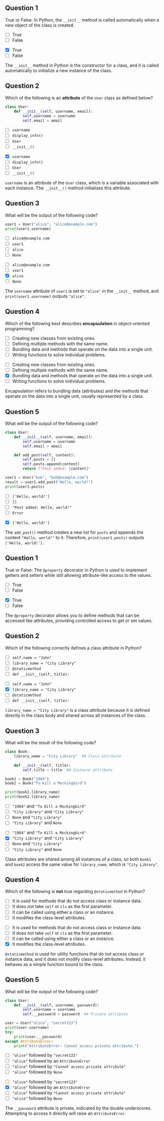 ## Question 1 {.question}

True or False: In Python, the `__init__` method is called automatically when a new object of the class is created.

::: {.r-stack}

::: {.absolute .left-0 .top-0 width=100%}
- [ ] True
- [ ] False
:::

::: {.fragment .fade-in .absolute .left-0 .top-0 width=100%}
- [x] True
- [ ] False

::: {.explanation}
The `__init__` method in Python is the constructor for a class, and it is called automatically to initialize a new instance of the class.
:::

:::

:::



## Question 2 {.question}

Which of the following is an **attribute** of the `User` class as defined below?

```python
class User:
    def __init__(self, username, email):
        self.username = username
        self.email = email
```

::: {.r-stack}

::: {.absolute .left-0 .top-0 width=100%}
- [ ] `username`
- [ ] `display_info()`
- [ ] `User`
- [ ] `__init__()`
:::

::: {.fragment .fade-in .absolute .left-0 .top-0 width=100%}
- [x] `username`
- [ ] `display_info()`
- [ ] `User`
- [ ] `__init__()`

::: {.explanation}
`username` is an attribute of the `User` class, which is a variable associated with each instance. The `__init__()` method initializes this attribute.
:::

:::

:::



## Question 3 {.question}

What will be the output of the following code?

```python
user1 = User("alice", "alice@example.com")
print(user1.username)
```

::: {.r-stack}

::: {.absolute .left-0 .top-0 width=100%}
- [ ] `alice@example.com`
- [ ] `user1`
- [ ] `alice`
- [ ] `None`
:::

::: {.fragment .fade-in .absolute .left-0 .top-0 width=100%}
- [ ] `alice@example.com`
- [ ] `user1`
- [x] `alice`
- [ ] `None`

::: {.explanation}
The `username` attribute of `user1` is set to `"alice"` in the `__init__` method, and `print(user1.username)` outputs `"alice"`.
:::

:::

:::



## Question 4 {.question}

Which of the following best describes **encapsulation** in object-oriented programming?

::: {.r-stack}

::: {.absolute .left-0 .top-0 width=100%}
- [ ] Creating new classes from existing ones.
- [ ] Defining multiple methods with the same name.
- [ ] Bundling data and methods that operate on the data into a single unit.
- [ ] Writing functions to solve individual problems.
:::

::: {.fragment .fade-in .absolute .left-0 .top-0 width=100%}
- [ ] Creating new classes from existing ones.
- [ ] Defining multiple methods with the same name.
- [x] Bundling data and methods that operate on the data into a single unit.
- [ ] Writing functions to solve individual problems.

::: {.explanation}
Encapsulation refers to bundling data (attributes) and the methods that operate on the data into a single unit, usually represented by a class.
:::

:::

:::



## Question 5 {.question}

What will be the output of the following code?

```python
class User:
    def __init__(self, username, email):
        self.username = username
        self.email = email

    def add_post(self, content):
        self.posts = []
        self.posts.append(content)
        return f"Post added: {content}"

user1 = User("bob", "bob@example.com")
result = user1.add_post("Hello, world!")
print(user1.posts)
```

::: {.r-stack}

::: {.absolute .left-0 .top-0 width=100%}
- [ ] `['Hello, world!']`
- [ ] `[]`
- [ ] `"Post added: Hello, world!"`
- [ ] `Error`
:::

::: {.fragment .fade-in .absolute .left-0 .top-0 width=100%}
- [x] `['Hello, world!']`

::: {.explanation}
The `add_post()` method creates a new list for `posts` and appends the content `"Hello, world!"` to it. Therefore, `print(user1.posts)` outputs `['Hello, world!']`.
:::

:::

:::



## Question 1 {.question}

True or False: The `@property` decorator in Python is used to implement getters and setters while still allowing attribute-like access to the values.

::: {.r-stack}

::: {.absolute .left-0 .top-0 width=100%}
- [ ] True
- [ ] False
:::

::: {.fragment .fade-in .absolute .left-0 .top-0 width=100%}
- [x] True
- [ ] False

::: {.explanation}
The `@property` decorator allows you to define methods that can be accessed like attributes, providing controlled access to get or set values.
:::

:::

:::



## Question 2 {.question}

Which of the following correctly defines a class attribute in Python?

::: {.r-stack}

::: {.absolute .left-0 .top-0 width=100%}
- [ ] `self.name = "John"`
- [ ] `library_name = "City Library"`
- [ ] `@staticmethod`
- [ ] `def __init__(self, title):`
:::

::: {.fragment .fade-in .absolute .left-0 .top-0 width=100%}
- [ ] `self.name = "John"`
- [x] `library_name = "City Library"`
- [ ] `@staticmethod`
- [ ] `def __init__(self, title):`

::: {.explanation}
`library_name = "City Library"` is a class attribute because it is defined directly in the class body and shared across all instances of the class.
:::

:::

:::



## Question 3 {.question}

What will be the result of the following code?

```python
class Book:
    library_name = "City Library"  ## Class attribute
    
    def __init__(self, title):
        self.title = title  ## Instance attribute

book1 = Book("1984")
book2 = Book("To Kill a Mockingbird")

print(book1.library_name)
print(book2.library_name)
```

::: {.r-stack}

::: {.absolute .left-0 .top-0 width=100%}
- [ ] `"1984"` and `"To Kill a Mockingbird"`
- [ ] `"City Library"` and `"City Library"`
- [ ] `None` and `"City Library"`
- [ ] `"City Library"` and `None`
:::

::: {.fragment .fade-in .absolute .left-0 .top-0 width=100%}
- [ ] `"1984"` and `"To Kill a Mockingbird"`
- [x] `"City Library"` and `"City Library"`
- [ ] `None` and `"City Library"`
- [ ] `"City Library"` and `None`

::: {.explanation}
Class attributes are shared among all instances of a class, so both `book1` and `book2` access the same value for `library_name`, which is `"City Library"`.
:::

:::

:::



## Question 4 {.question}

Which of the following is **not** true regarding `@staticmethod` in Python?

::: {.r-stack}

::: {.absolute .left-0 .top-0 width=100%}
- [ ] It is used for methods that do not access class or instance data.
- [ ] It does not take `self` or `cls` as the first parameter.
- [ ] It can be called using either a class or an instance.
- [ ] It modifies the class-level attributes.
:::

::: {.fragment .fade-in .absolute .left-0 .top-0 width=100%}
- [ ] It is used for methods that do not access class or instance data.
- [ ] It does not take `self` or `cls` as the first parameter.
- [ ] It can be called using either a class or an instance.
- [x] It modifies the class-level attributes.

::: {.explanation}
`@staticmethod` is used for utility functions that do not access class or instance data, and it does not modify class-level attributes. Instead, it behaves as a simple function bound to the class.
:::

:::

:::



## Question 5 {.question}

What will be the output of the following code?

```python
class User:
    def __init__(self, username, password):
        self.username = username
        self.__password = password  ## Private attribute

user = User("alice", "secret123")
print(user.username)
try:
    print(user.__password)
except AttributeError:
    print("AttributeError: Cannot access private attribute.")
```

::: {.r-stack}

::: {.absolute .left-0 .top-0 width=100%}
- [ ] `"alice"` followed by `"secret123"`
- [ ] `"alice"` followed by an `AttributeError`
- [ ] `"alice"` followed by `"Cannot access private attribute"`
- [ ] `"alice"` followed by `None`
:::

::: {.fragment .fade-in .absolute .left-0 .top-0 width=100%}
- [ ] `"alice"` followed by `"secret123"`
- [x] `"alice"` followed by an `AttributeError`
- [ ] `"alice"` followed by `"Cannot access private attribute"`
- [ ] `"alice"` followed by `None`

::: {.explanation}
The `__password` attribute is private, indicated by the double underscores. Attempting to access it directly will raise an `AttributeError`.
:::

:::

:::